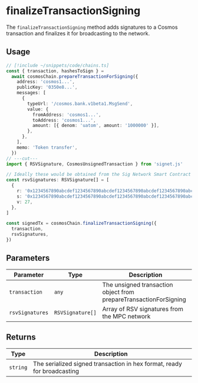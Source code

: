 # finalizeTransactionSigning

The `finalizeTransactionSigning` method adds signatures to a Cosmos transaction and finalizes it for broadcasting to the network.

## Usage

```ts twoslash
// [!include ~/snippets/code/chains.ts]
const { transaction, hashesToSign } =
  await cosmosChain.prepareTransactionForSigning({
    address: 'cosmos1...',
    publicKey: '0350e8...',
    messages: [
      {
        typeUrl: '/cosmos.bank.v1beta1.MsgSend',
        value: {
          fromAddress: 'cosmos1...',
          toAddress: 'cosmos1...',
          amount: [{ denom: 'uatom', amount: '1000000' }],
        },
      },
    ],
    memo: 'Token transfer',
  })
// ---cut---
import { RSVSignature, CosmosUnsignedTransaction } from 'signet.js'

// Ideally these would be obtained from the Sig Network Smart Contract
const rsvSignatures: RSVSignature[] = [
  {
    r: '0x1234567890abcdef1234567890abcdef1234567890abcdef1234567890abcdef',
    s: '0x1234567890abcdef1234567890abcdef1234567890abcdef1234567890abcdef',
    v: 27,
  },
]

const signedTx = cosmosChain.finalizeTransactionSigning({
  transaction,
  rsvSignatures,
})
```

## Parameters

| Parameter       | Type             | Description                                                       |
| --------------- | ---------------- | ----------------------------------------------------------------- |
| `transaction`   | `any`            | The unsigned transaction object from prepareTransactionForSigning |
| `rsvSignatures` | `RSVSignature[]` | Array of RSV signatures from the MPC network                      |

## Returns

| Type     | Description                                                             |
| -------- | ----------------------------------------------------------------------- |
| `string` | The serialized signed transaction in hex format, ready for broadcasting |
